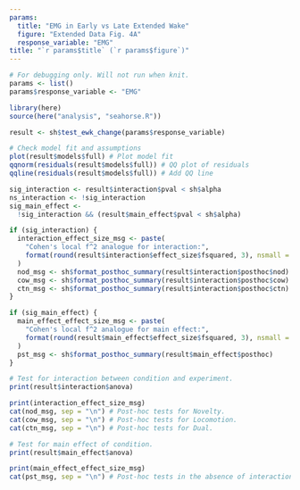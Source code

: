 ```yaml
---
params:
  title: "EMG in Early vs Late Extended Wake"
  figure: "Extended Data Fig. 4A"
  response_variable: "EMG"
title: "`r params$title` (`r params$figure`)"
---
```

\pagenumbering{gobble}
```r
# For debugging only. Will not run when knit.
params <- list()
params$response_variable <- "EMG"
```
```r
library(here)
source(here("analysis", "seahorse.R"))

result <- sh$test_ewk_change(params$response_variable)

# Check model fit and assumptions
plot(result$models$full) # Plot model fit
qqnorm(residuals(result$models$full)) # QQ plot of residuals
qqline(residuals(result$models$full)) # Add QQ line

sig_interaction <- result$interaction$pval < sh$alpha
ns_interaction <- !sig_interaction
sig_main_effect <-
  !sig_interaction && (result$main_effect$pval < sh$alpha)

if (sig_interaction) {
  interaction_effect_size_msg <- paste(
    "Cohen's local f^2 analogue for interaction:",
    format(round(result$interaction$effect_size$fsquared, 3), nsmall = 3)
  )
  nod_msg <- sh$format_posthoc_summary(result$interaction$posthoc$nod)
  cow_msg <- sh$format_posthoc_summary(result$interaction$posthoc$cow)
  ctn_msg <- sh$format_posthoc_summary(result$interaction$posthoc$ctn)
}

if (sig_main_effect) {
  main_effect_effect_size_msg <- paste(
    "Cohen's local f^2 analogue for main effect:",
    format(round(result$main_effect$effect_size$fsquared, 3), nsmall = 3)
  )
  pst_msg <- sh$format_posthoc_summary(result$main_effect$posthoc)
}
```
```r
# Test for interaction between condition and experiment.
print(result$interaction$anova)
```
```r
print(interaction_effect_size_msg)
cat(nod_msg, sep = "\n") # Post-hoc tests for Novelty.
cat(cow_msg, sep = "\n") # Post-hoc tests for Locomotion.
cat(ctn_msg, sep = "\n") # Post-hoc tests for Dual.
```
```r
# Test for main effect of condition.
print(result$main_effect$anova)
```
```r
print(main_effect_effect_size_msg)
cat(pst_msg, sep = "\n") # Post-hoc tests in the absence of interaction.
```